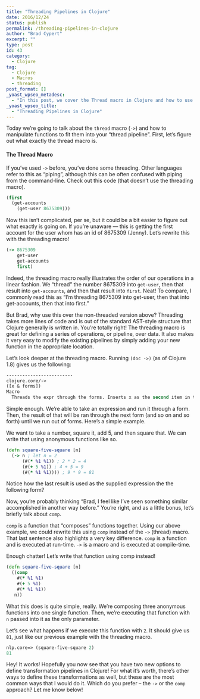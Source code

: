 ```yaml
---
title: "Threading Pipelines in Clojure"
date: 2016/12/24
status: publish
permalink: /threading-pipelines-in-clojure
author: "Brad Cypert"
excerpt: ""
type: post
id: 43
category:
  - Clojure
tag:
  - Clojure
  - Macros
  - threading
post_format: []
_yoast_wpseo_metadesc:
  - "In this post, we cover the Thread macro in Clojure and how to use it to define data transformation pipelines. Additionally, we look at the comp function and it's ability to act as an alternative."
_yoast_wpseo_title:
  - "Threading Pipelines in Clojure"
---
```


Today we’re going to talk about the `thread` macro (`->`) and how to manipulate functions to fit them into your “thread pipeline”. First, let’s figure out what exactly the thread macro is.

#### The Thread Macro

If you’ve used `->` before, you’ve done some threading. Other languages refer to this as “piping”, although this can be often confused with piping from the command-line. Check out this code (that doesn’t use the threading macro).

```clojure
(first
  (get-accounts
    (get-user 8675309)))

```

Now this isn’t complicated, per se, but it could be a bit easier to figure out what exactly is going on. If you’re unaware — this is getting the first account for the user whom has an id of 8675309 (Jenny). Let’s rewrite this with the threading macro!

```clojure
(-> 8675309
    get-user
    get-accounts
    first)

```

Indeed, the threading macro really illustrates the order of our operations in a linear fashion. We “thread” the number 8675309 into `get-user`, then that result into `get-accounts`, and then that result into `first`. Neat! To compare, I commonly read this as “I’m threading 8675309 into get-user, then that into get-accounts, then that into first.”

But Brad, why use this over the non-threaded version above? Threading takes more lines of code and is out of the standard AST-style structure that Clojure generally is written in. You’re totally right! The threading macro is great for defining a series of operations, or pipeline, over data. It also makes it very easy to modify the existing pipelines by simply adding your new function in the appropriate location.

Let’s look deeper at the threading macro. Running `(doc ->)` (as of Clojure 1.8) gives us the following:

```clojure
-------------------------
clojure.core/->
([x & forms])
Macro
  Threads the expr through the forms. Inserts x as the second item in the first form, making a list of it if it is not a list already. If there are more forms, inserts the first form as the second item in second form, etc.

```

Simple enough. We’re able to take an expression and run it through a form. Then, the result of that will be ran through the next form (and so on and so forth) until we run out of forms. Here’s a simple example.

We want to take a number, square it, add 5, and then square that. We can write that using anonymous functions like so.

```clojure
(defn square-five-square [n]
  (-> n ; let n = 2
      (#(* %1 %1)) ; 2 * 2 = 4
      (#(+ 5 %1)) ; 4 + 5 = 9
      (#(* %1 %1)))) ; 9 * 9 = 81

```

Notice how the last result is used as the supplied expression the the following form?

Now, you’re probably thinking “Brad, I feel like I’ve seen something similar accomplished in another way before.” You’re right, and as a little bonus, let’s briefly talk about `comp`.

`comp` is a function that “composes” functions together. Using our above example, we could rewrite this using `comp` instead of the `->` (thread) macro. That last sentence also highlights a very key difference. `comp` is a function and is executed at run-time. `->` is a macro and is executed at compile-time.

Enough chatter! Let’s write that function using comp instead!

```clojure
(defn square-five-square [n]
  ((comp
    #(* %1 %1)
    #(+ 5 %1)
    #(* %1 %1))
   n))

```

What this does is quite simple, really. We’re composing three anonymous functions into one single function. Then, we’re executing that function with `n` passed into it as the only parameter.

Let’s see what happens if we execute this function with `2`. It should give us `81`, just like our previous example with the threading macro.

```clojure
nlp.core=> (square-five-square 2)
81

```

Hey! It works! Hopefully you now see that you have two new options to define transformation pipelines in Clojure! For what it’s worth, there’s other ways to define these transformations as well, but these are the most common ways that I would do it. Which do you prefer – the `->` or the `comp` approach? Let me know below!
